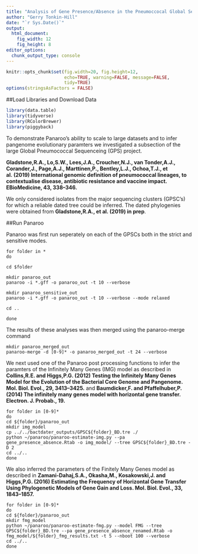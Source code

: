 ```yaml
---
title: "Analysis of Gene Presence/Absence in the Pneumoccocal Global Sequenceing Project"
author: "Gerry Tonkin-Hill"
date: "`r Sys.Date()`"
output: 
  html_document:
    fig_width: 12
    fig_height: 8
editor_options: 
  chunk_output_type: console
---
```


```r
knitr::opts_chunk$set(fig.width=20, fig.height=12,
                      echo=TRUE, warning=FALSE, message=FALSE,
                      tidy=TRUE)
options(stringsAsFactors = FALSE)
```

##Load Libraries and Download Data

```r
library(data.table)
library(tidyverse)
library(RColorBrewer)
library(piggyback)
```

To demonstrate Panaroo's ability to scale to large datasets and to infer pangenome evolutionary paramters we investigated a subsection of the large Global Pneumococcal Sequenceing (GPS) project.

**Gladstone,R.A., Lo,S.W., Lees,J.A., Croucher,N.J., van Tonder,A.J., Corander,J., Page,A.J., Marttinen,P., Bentley,L.J., Ochoa,T.J., et al. (2019) International genomic definition of pneumococcal lineages, to contextualise disease, antibiotic resistance and vaccine impact. EBioMedicine, 43, 338–346.**

We only considered isolates from the major sequencing clusters (GPSC's) for which a reliable dated tree could be inferred. The dated phylogenies were obtained from **Gladstone,R.A., et al. (2019) in prep**.

##Run Panaroo

Panaroo was first run seperately on each of the GPSCs both in the strict and sensitive modes.

```
for folder in *
do

cd $folder

mkdir panaroo_out
panaroo -i *.gff -o panaroo_out -t 10 --verbose

mkdir panaroo_sensitive_out
panaroo -i *.gff -o panaroo_out -t 10 --verbose --mode relaxed

cd ..

done
```

The results of these analyses was then merged using the panaroo-merge command

```
mkdir panaroo_merged_out
panaroo-merge -d [0-9]* -o panaroo_merged_out -t 24 --verbose
```

We next used one of the Panaroo post processing functions to infer the paramters of the Infinitely Many Genes (IMG) model as described in **Collins,R.E. and Higgs,P.G. (2012) Testing the Infinitely Many Genes Model for the Evolution of the Bacterial Core Genome and Pangenome. Mol. Biol. Evol., 29, 3413–3425.** and **Baumdicker,F. and Pfaffelhuber,P. (2014) The infinitely many genes model with horizontal gene transfer. Electron. J. Probab., 19.**

```
for folder in [0-9]*
do
cd ${folder}/panaroo_out
mkdir img_model
cp ../../bactdater_outputs/GPSC${folder}_BD.tre ./
python ~/panaroo/panaroo-estimate-img.py --pa gene_presence_absence.Rtab -o img_model/ --tree GPSC${folder}_BD.tre -D 2
cd ../..
done
```

We also inferred the parameters of the Finitely Many Genes model as described in **Zamani-Dahaj,S.A., Okasha,M., Kosakowski,J. and Higgs,P.G. (2016) Estimating the Frequency of Horizontal Gene Transfer Using Phylogenetic Models of Gene Gain and Loss. Mol. Biol. Evol., 33, 1843–1857.**

```
for folder in [0-9]*
do
cd ${folder}/panaroo_out
mkdir fmg_model
python ~/panaroo/panaroo-estimate-fmg.py --model FMG --tree GPSC${folder}_BD.tre --pa gene_presence_absence_renamed.Rtab -o fmg_model/${folder}_fmg_results.txt -t 5 --nboot 100 --verbose
cd ../..
done
```

